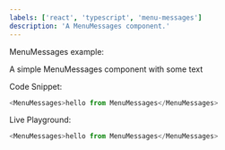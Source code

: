 ```yaml
---
labels: ['react', 'typescript', 'menu-messages']
description: 'A MenuMessages component.'
---
```



MenuMessages example:

A simple MenuMessages component with some text

Code Snippet:
```js
<MenuMessages>hello from MenuMessages</MenuMessages>
```


Live Playground:
```js live
<MenuMessages>hello from MenuMessages</MenuMessages>
```
